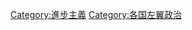 {{Categories by country|nocat}}

[[Category:進步主義|Category:進步主義]]
[[Category:各国左翼政治|Category:各国左翼政治]]